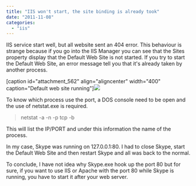 ```yaml
---
title: "IIS won't start, the site binding is already took"
date: "2011-11-08"
categories: 
  - "iis"
---
```


IIS service start well, but all website sent an 404 error. This behaviour is strange because if you go into the IIS Manager you can see that the Sites property display that the Default Web Site is not started. If you try to start the Default Web Site, an error message tell you that it's already taken by another process.

[caption id="attachment\_562" align="aligncenter" width="400" caption="Default web site running"]![](images/defaultwebsite-400x117.png)

To know which process use the port, a DOS console need to be open and the use of netstat.exe is required.

> netstat -a -n -p tcp -b

This will list the IP/PORT and under this information the name of the process.

In my case, Skype was running on 127.0.0.1:80. I had to close Skype, start the Default Web Site and then restart Skype and all was back to the normal.

To conclude, I have not idea why Skype.exe hook up the port 80 but for sure, if you want to use IIS or Apache with the port 80 while Skype is running, you have to start it after your web server.

